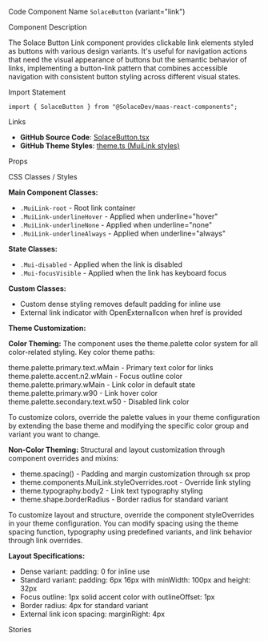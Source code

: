 
<Meta of={SolaceButtonStories} />

<Title>Button Link</Title>

<Description of={SolaceButtonStories} />

<Subtitle>Code Component Name</Subtitle>
`SolaceButton` (variant="link")

<Subtitle>Component Description</Subtitle>

The Solace Button Link component provides clickable link elements styled as buttons with various design variants. It's useful for navigation actions that need the visual appearance of buttons but the semantic behavior of links, implementing a button-link pattern that combines accessible navigation with consistent button styling across different visual states.

<Subtitle>Import Statement</Subtitle>

```tsx
import { SolaceButton } from "@SolaceDev/maas-react-components";
```

<Subtitle>Links</Subtitle>

- **GitHub Source Code**: [SolaceButton.tsx](https://github.com/SolaceDev/maas-react-components/blob/main/src/components/form/SolaceButton.tsx)
- **GitHub Theme Styles**: <a href="https://github.com/SolaceDev/maas-react-components/blob/main/src/resources/theme.ts#:~:text=MuiLink" target="_blank">theme.ts (MuiLink styles)</a>

<Subtitle>Props</Subtitle>

<ArgTypes of={SolaceButtonStories} />

<Subtitle>CSS Classes / Styles</Subtitle>

**Main Component Classes:**

- `.MuiLink-root` - Root link container
- `.MuiLink-underlineHover` - Applied when underline="hover"
- `.MuiLink-underlineNone` - Applied when underline="none"
- `.MuiLink-underlineAlways` - Applied when underline="always"

**State Classes:**

- `.Mui-disabled` - Applied when the link is disabled
- `.Mui-focusVisible` - Applied when the link has keyboard focus

**Custom Classes:**

- Custom dense styling removes default padding for inline use
- External link indicator with OpenExternalIcon when href is provided

**Theme Customization:**

**Color Theming:**
The component uses the theme.palette color system for all color-related styling. Key color theme paths:

<div style={{ display: "flex", alignItems: "center", margin: "8px 0" }}>
	<div
		style={{
			width: "16px",
			height: "16px",
			backgroundColor: "#273749",
			border: "1px solid rgba(0,0,0,0.2)",
			borderRadius: "3px",
			marginRight: "8px"
		}}
	></div>
	<span>theme.palette.primary.text.wMain - Primary text color for links</span>
</div>
<div style={{ display: "flex", alignItems: "center", margin: "8px 0" }}>
	<div
		style={{
			width: "16px",
			height: "16px",
			backgroundColor: "#009193",
			border: "1px solid rgba(0,0,0,0.2)",
			borderRadius: "3px",
			marginRight: "8px"
		}}
	></div>
	<span>theme.palette.accent.n2.wMain - Focus outline color</span>
</div>
<div style={{ display: "flex", alignItems: "center", margin: "8px 0" }}>
	<div
		style={{
			width: "16px",
			height: "16px",
			backgroundColor: "#015B82",
			border: "1px solid rgba(0,0,0,0.2)",
			borderRadius: "3px",
			marginRight: "8px"
		}}
	></div>
	<span>theme.palette.primary.wMain - Link color in default state</span>
</div>
<div style={{ display: "flex", alignItems: "center", margin: "8px 0" }}>
	<div
		style={{
			width: "16px",
			height: "16px",
			backgroundColor: "#014968",
			border: "1px solid rgba(0,0,0,0.2)",
			borderRadius: "3px",
			marginRight: "8px"
		}}
	></div>
	<span>theme.palette.primary.w90 - Link hover color</span>
</div>
<div style={{ display: "flex", alignItems: "center", margin: "8px 0" }}>
	<div
		style={{
			width: "16px",
			height: "16px",
			backgroundColor: "#B1B9C0",
			border: "1px solid rgba(0,0,0,0.2)",
			borderRadius: "3px",
			marginRight: "8px"
		}}
	></div>
	<span>theme.palette.secondary.text.w50 - Disabled link color</span>
</div>

To customize colors, override the palette values in your theme configuration by extending the base theme and modifying the specific color group and variant you want to change.

**Non-Color Theming:**
Structural and layout customization through component overrides and mixins:

- theme.spacing() - Padding and margin customization through sx prop
- theme.components.MuiLink.styleOverrides.root - Override link styling
- theme.typography.body2 - Link text typography styling
- theme.shape.borderRadius - Border radius for standard variant

To customize layout and structure, override the component styleOverrides in your theme configuration. You can modify spacing using the theme spacing function, typography using predefined variants, and link behavior through link overrides.

**Layout Specifications:**

- Dense variant: padding: 0 for inline use
- Standard variant: padding: 6px 16px with minWidth: 100px and height: 32px
- Focus outline: 1px solid accent color with outlineOffset: 1px
- Border radius: 4px for standard variant
- External link icon spacing: marginRight: 4px

<Subtitle>Stories</Subtitle>

<CustomStories />
